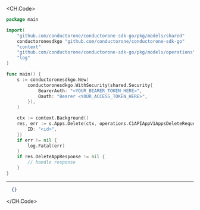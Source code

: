 
<CH.Code>
```go Delete.go
package main

import(
	"github.com/conductorone/conductorone-sdk-go/pkg/models/shared"
	conductoronesdkgo "github.com/conductorone/conductorone-sdk-go"
	"context"
	"github.com/conductorone/conductorone-sdk-go/pkg/models/operations"
	"log"
)

func main() {
    s := conductoronesdkgo.New(
        conductoronesdkgo.WithSecurity(shared.Security{
            BearerAuth: "<YOUR_BEARER_TOKEN_HERE>",
            Oauth: "Bearer <YOUR_ACCESS_TOKEN_HERE>",
        }),
    )

    ctx := context.Background()
    res, err := s.Apps.Delete(ctx, operations.C1APIAppV1AppsDeleteRequest{
        ID: "<id>",
    })
    if err != nil {
        log.Fatal(err)
    }
    if res.DeleteAppResponse != nil {
        // handle response
    }
}
```
---

```json Example Response
  {}
```
</CH.Code>

